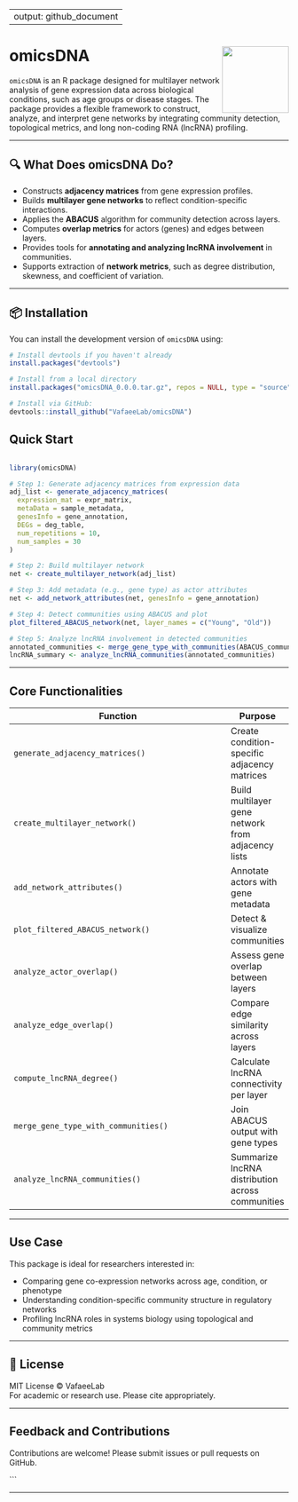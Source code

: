 
---
output: github_document
---

# omicsDNA <img src="man/figures/logo.png" align="right" height="120"/>

`omicsDNA` is an R package designed for multilayer network analysis of gene expression data across biological conditions, such as age groups or disease stages. The package provides a flexible framework to construct, analyze, and interpret gene networks by integrating community detection, topological metrics, and long non-coding RNA (lncRNA) profiling.

---

## 🔍 What Does omicsDNA Do?

- Constructs **adjacency matrices** from gene expression profiles.
- Builds **multilayer gene networks** to reflect condition-specific interactions.
- Applies the **ABACUS** algorithm for community detection across layers.
- Computes **overlap metrics** for actors (genes) and edges between layers.
- Provides tools for **annotating and analyzing lncRNA involvement** in communities.
- Supports extraction of **network metrics**, such as degree distribution, skewness, and coefficient of variation.

---

## 📦 Installation

You can install the development version of `omicsDNA` using:

```r
# Install devtools if you haven't already
install.packages("devtools")

# Install from a local directory
install.packages("omicsDNA_0.0.0.tar.gz", repos = NULL, type = "source")

# Install via GitHub:
devtools::install_github("VafaeeLab/omicsDNA")
```

## Quick Start

```r

library(omicsDNA)

# Step 1: Generate adjacency matrices from expression data
adj_list <- generate_adjacency_matrices(
  expression_mat = expr_matrix,
  metaData = sample_metadata,
  genesInfo = gene_annotation,
  DEGs = deg_table,
  num_repetitions = 10,
  num_samples = 30
)

# Step 2: Build multilayer network
net <- create_multilayer_network(adj_list)

# Step 3: Add metadata (e.g., gene type) as actor attributes
net <- add_network_attributes(net, genesInfo = gene_annotation)

# Step 4: Detect communities using ABACUS and plot
plot_filtered_ABACUS_network(net, layer_names = c("Young", "Old"))

# Step 5: Analyze lncRNA involvement in detected communities
annotated_communities <- merge_gene_type_with_communities(ABACUS_communities_net, actors_with_type)
lncRNA_summary <- analyze_lncRNA_communities(annotated_communities)

```

---

## Core Functionalities

| Function                          | Purpose |
|----------------------------------|---------|
| `generate_adjacency_matrices()`  | Create condition-specific adjacency matrices |
| `create_multilayer_network()`    | Build multilayer gene network from adjacency lists |
| `add_network_attributes()`       | Annotate actors with gene metadata |
| `plot_filtered_ABACUS_network()` | Detect & visualize communities |
| `analyze_actor_overlap()`        | Assess gene overlap between layers |
| `analyze_edge_overlap()`         | Compare edge similarity across layers |
| `compute_lncRNA_degree()`        | Calculate lncRNA connectivity per layer |
| `merge_gene_type_with_communities()` | Join ABACUS output with gene types |
| `analyze_lncRNA_communities()`   | Summarize lncRNA distribution across communities |

---

## Use Case

This package is ideal for researchers interested in:

- Comparing gene co-expression networks across age, condition, or phenotype
- Understanding condition-specific community structure in regulatory networks
- Profiling lncRNA roles in systems biology using topological and community metrics

---

## 📄 License

MIT License © VafaeeLab  
For academic or research use. Please cite appropriately.

---

## Feedback and Contributions

Contributions are welcome! Please submit issues or pull requests on GitHub.

```

---

